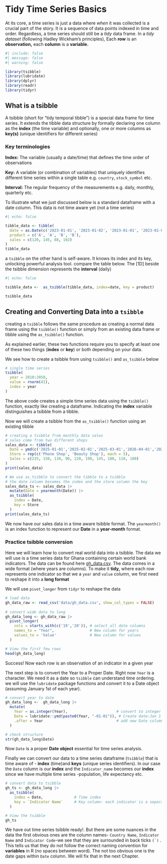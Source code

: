 # Tidy Time Series Basics {#sec-tidy-time-series-basics}

At its core, a time series is just a data where *when* it was collected is a crucial part of the story. It is a sequence of data points indexed in time and order. Regardless, a time series should still be a *tidy* data frame. In a *tidy dataset* (following Hadley Wickham's principles), Each **row** is an **observation,** each **column** is a **variable.**

```r
#| include: false
#| message: false
#| warning: false

library(tsibble)
library(lubridate)
library(dplyr)
library(readr)
library(tidyr)
```

## What is a tsibble

A tsibble (short for "tidy temporal tibble") is a special data frame for time series. It extends the tibble data structure by formally declaring one column as the **index** (the time variable) and optionally, one or more columns as **key(s)** (unique identifiers for different series)

### Key terminologies

**Index:** The variable (usually a date/time) that defines the time order of observations

**Key:** A variable (or combination of variables) that uniquely identifies different time series within a single table e.g. `country`, `stock_symbol` etc.

**Interval:** The regular frequency of the measurements e.g. daily, monthly, quarterly etc.

To illustrate what we just discussed below is a standard dataframe with a date column. This data is not time aware yet (not a time series)

```r
#| echo: false

tibble_data <- tibble(
  date = as.Date(c('2023-01-01', '2023-01-02', '2023-01-01', '2023-01-02')),
  product = c('A', 'A', 'B', 'B'),
  sales = c(120, 145, 88, 102)
)
tibble_data
```

a `tsibble` on the other hand is self-aware. It knows its index and its key, unlocking powerful analysis tool. compare the table below. The \[1D\] beside the tsibble dimension represents the **interval** (daily)

```r
#| echo: false

tsibble_data <-  as_tsibble(tibble_data, index=date, key = product)

tsibble_data
```

## Creating and Converting Data into a `tsibble`

creating a `tsibble` follows the same procedure as creating a normal data frame using the `tsibble()` function or simply from an existing data frame or tibble using the `as_tsibble()` function.

As explained earlier, these two functions require you to specify at least one of these two things (**index** or **key**) or both depending on your data.

We see how to create a tsibble from using `tsibble()` and `as_tsibble` below

```r
# single time series
tsibble(
  year = 2010:2050,
  value = rnorm(41),
  index = year
)
```

The above code creates a simple time series data using the `tsibble()` function, exactly like creating a dataframe. Indicating the **index** variable distinguishes a tsibble from a tibble.

Now we will create a tsibble from the `as_tsibble()` function using an existing tibble

```r
# creating a tsibble from monthly data sales
# sales come from two different shops
sales_data <- tibble(
  Date = ymd(c('2025-01-01','2025-02-01','2025-03-01','2026-04-01','2025-05-01','2025-01-01','2025-02-01','2025-03-01','2025-04-01','2025-05-01')),
  Store = rep(c('Phone Shop', 'Beauty Shop'), each = 5),
  Sales = c(225, 150, 130, 90, 220, 190, 145, 180, 110, 180)
)
print(sales_data)

```

```r
# We use as_tsibble to convert the tibble to a tsibble
# the date column becomes the index and the store column the key
sales_data_ts <- sales_data |> 
  mutate(Date = yearmonth(Date)) |>
  as_tsibble(
    index = Date,
    key = Store
  )
print(sales_data_ts)
```

We now have our sales data in a time aware tsibble format. The `yearmonth()` is an index function to represent our **Date** in a **year-month** format.

### Practice tsibble conversion

Here we will learn how to convert real world data into a tsibble. The data we will use is a time series data for Ghana containing certain world bank indicators. The data can be found here [gh_data.csv](https://github.com/gkagyen/tstidyway/blob/main/data/gh_data.csv). The data comes in a wide format (where years are columns). To make it **tidy,** where each row represents one indicator so that we a `year` and `value` column, we first need to reshape it into a **long format**

We will use `pivot_longer` from `tidyr` to reshape the data

```r
# load data
gh_data_raw <- read_csv('data/gh_data.csv', show_col_types = FALSE) 
  
# convert wide data to long
gh_data_long <- gh_data_raw |> 
  pivot_longer(
    cols = starts_with(c('19','20')), # select all date columns
    names_to = "Year",                # New column for years
    values_to = 'Value'               # New column for values
  )

# View the first few rows
head(gh_data_long)
```

Success! Now each row is an observation of an indicator in a given year

The next step is to convert the Year to a Proper Date. Right now `Year` is a character. We need it as a date so `tsibble` can understand time ordering. we will use the `lubridate` package functions and convert it to a Date object (assuming January 1st of each year).

```r
# convert year to date
gh_data_long <-  gh_data_long |> 
  mutate(
    Year = as.integer(Year),                      # convert to integer number
    Date = lubridate::ymd(paste0(Year, "-01-01")), # Create date:Jan 1 of each year
    .after = Year                                 # add new Date column after year column
  )

# check structure
str(gh_data_long$Date)
```

Now `Date` is a proper **Date object** essential for time series analysis.

Finally we can convert our data to a time series dataframe (`tsibble`) that is time aware of - **index** (time)and **keys** (unique series identifiers). In our case the `Date` column is our **index** and the `Indicator_name` becomes our **index** since we have multiple time series -population, life expectancy etc.

```r
# convert data to tsibble
gh_ts <- gh_data_long |> 
  as_tsibble(
    index = Date,              # Time index
    key = `Indicator Name`     # Key column: each indicator is a separate series
  )

# View the tsibble
gh_ts
```

We have out time series tsibble ready!. But there are some nuances in the data the first obvious ones are the column names- `Country Name`, `Indicator Name` and `Indicator Code`-we see that they are surrounded in back ticks `` (`) `` . This tells us that they do not follow the correct naming convention for **variables** in R (no spaces between word). The not too obvious one is the date gaps within `Date` column. We will fix that in the next Chapter.
